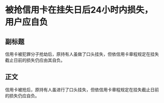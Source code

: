 # 被抢信用卡在挂失日后24小时内损失，用户应自负
## 副标题
信用卡被犯罪分子抢劫后，原持有人虽做了口头挂失，但依信用卡章程规定在挂失截止日前的损失仍应由其自负。
## 正文
信用卡被抢后，原持有人虽进行了口头挂失，但依信用卡章程规定在挂失截止日前的损失仍应自负。